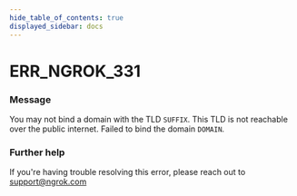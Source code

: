```yaml
---
hide_table_of_contents: true
displayed_sidebar: docs
---
```



# ERR_NGROK_331

### Message
You may not bind a domain with the TLD `SUFFIX`. This TLD is not reachable over the public internet. Failed to bind the domain `DOMAIN`.

<ErrorDetails error='err_ngrok_331' />


### Further help
If you're having trouble resolving this error, please reach out to [support@ngrok.com](mailto:support@ngrok.com?subject=Help%20with%20ERR_NGROK_331)


